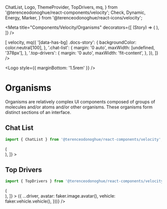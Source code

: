 
  ChatList,
  Logo,
  ThemeProvider,
  TopDrivers,
  mq,
} from '@terenceodonoghue/react-components/velocity';
  Check,
  Dynamic,
  Energy,
  Marker,
} from '@terenceodonoghue/react-icons/velocity';

<Meta
  title="Components/Velocity/Organisms"
  decorators={[
    (Story) => (
      <ThemeProvider>
        <Story />
      </ThemeProvider>
    ),
  ]}
/>

<ThemeProvider>
  <Global
    styles={({ color }) => [
      velocity,
      mq({
        '[data-has-bg] .docs-story': {
          backgroundColor: color.neutral[100],
        },
        '.chat-list': {
          margin: '0 auto',
          maxWidth: [undefined, '378px'],
        },
        '.top-drivers': {
          margin: '0 auto',
          maxWidth: 'fit-content',
        },
      }),
    ]}
  />
</ThemeProvider>

<Logo style={{ marginBottom: '1.5rem' }} />

# Organisms

Organisms are relatively complex UI components composed of groups of molecules and/or atoms and/or other organisms. These organisms form distinct sections of an interface.

## Chat List

```javascript
import { ChatList } from '@terenceodonoghue/react-components/velocity';
```

<Canvas data-has-bg>
  <Story
    name="ChatList"
    decorators={[
      (Story) => (
        <div className="chat-list">
          <Story />
        </div>
      ),
    ]}
  >
    <ChatList
      chats={[
        {
          avatar: faker.image.avatar(),
          name: faker.name.fullName(),
          time: '2m',
          message: faker.lorem.sentence(),
          online: true,
        },
        {
          avatar: faker.image.avatar(),
          name: faker.name.fullName(),
          time: '40m',
          message: faker.lorem.sentence(),
        },
        {
          avatar: faker.image.avatar(),
          name: faker.name.fullName(),
          time: '51m',
          message: faker.lorem.sentence(),
          online: true,
          selected: true,
        },
        {
          avatar: faker.image.avatar(),
          name: faker.name.fullName(),
          time: '2h',
          message: faker.lorem.sentence(),
        },
      ]}
    />
  </Story>
</Canvas>

## Top Drivers

```javascript
import { TopDrivers } from '@terenceodonoghue/react-components/velocity';
```

<Canvas data-has-bg>
  <Story
    name="TopDrivers"
    decorators={[
      (Story) => (
        <div className="top-drivers">
          <Story />
        </div>
      ),
    ]}
  >
    <TopDrivers
      drivers={[
        {
          name: 'Bebop',
          totalEarnings: '$6432',
          totalDistance: '1,232 miles',
        },
        {
          name: 'Gran Tesoro',
          totalEarnings: '$5342',
          totalDistance: '945 miles',
        },
        {
          name: 'Belafonte',
          totalEarnings: '$5133',
          totalDistance: '834 miles',
        },
        {
          name: 'Chester',
          totalEarnings: '$4755',
          totalDistance: '812 miles',
        },
        {
          name: 'Expedia',
          totalEarnings: '$4140',
          totalDistance: '724 miles',
        },
        {
          name: 'Aeolus',
          totalEarnings: '$3323',
          totalDistance: '466 miles',
        },
      ].map((driver) => ({
        ...driver,
        avatar: faker.image.avatar(),
        vehicle: faker.vehicle.vehicle(),
      }))}
    />
  </Story>
</Canvas>
